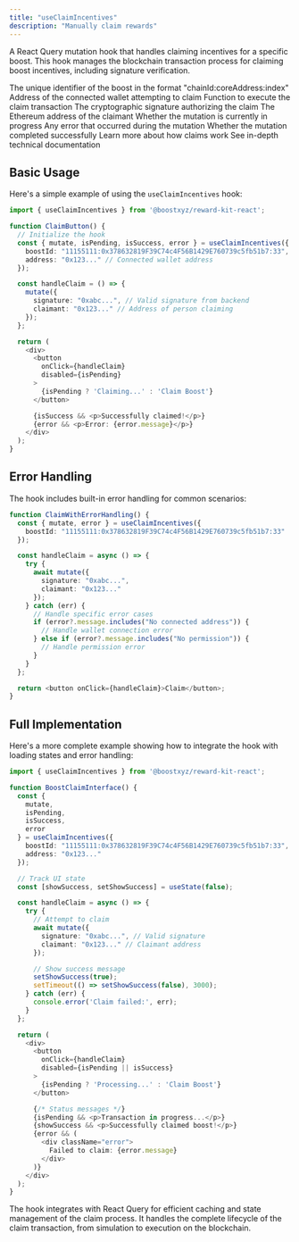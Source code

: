 ```yaml
---
title: "useClaimIncentives"
description: "Manually claim rewards"
---
```



<RewardKitDisclaimer />

A React Query mutation hook that handles claiming incentives for a specific boost. This hook manages the blockchain transaction process for claiming boost incentives, including signature verification.

<ParamField body="params" type="object" required>
  <Expandable title="properties">
    <ParamField path="boostId" type="string" required>
      The unique identifier of the boost in the format "chainId:coreAddress:index"
    </ParamField>
    <ParamField path="address" type="Address">
      Address of the connected wallet attempting to claim
    </ParamField>
  </Expandable>
</ParamField>

<ResponseField name="Return Value" type="UseMutationResult">
  <Expandable title="properties">
    <ResponseField name="mutate" type="function">
      Function to execute the claim transaction
      <Expandable title="parameters">
        <ParamField path="signature" type="string" required>
          The cryptographic signature authorizing the claim
        </ParamField>
        <ParamField path="claimant" type="string" required>
          The Ethereum address of the claimant
        </ParamField>
      </Expandable>
    </ResponseField>
    <ResponseField name="isPending" type="boolean">
      Whether the mutation is currently in progress
    </ResponseField>
    <ResponseField name="error" type="Error">
      Any error that occurred during the mutation
    </ResponseField>
    <ResponseField name="isSuccess" type="boolean">
      Whether the mutation completed successfully
    </ResponseField>
  </Expandable>
</ResponseField>

<CardGroup cols={2}>
  <Card title="Claiming Incentives" icon="rocket" href="/v2/boost-sdk/examples/claim-example">
    Learn more about how claims work
  </Card>
  <Card
    title="useClaimIncentives TSDoc"
    icon="file-lines"
    href="https://rewardkit.boost.xyz/functions/useClaimIncentives.html"
  >
    See in-depth technical documentation
  </Card>
</CardGroup>


## Basic Usage

Here's a simple example of using the `useClaimIncentives` hook:

```typescript
import { useClaimIncentives } from '@boostxyz/reward-kit-react';

function ClaimButton() {
  // Initialize the hook
  const { mutate, isPending, isSuccess, error } = useClaimIncentives({
    boostId: "11155111:0x378632819F39C74c4F56B1429E760739c5fb51b7:33",
    address: "0x123..." // Connected wallet address
  });

  const handleClaim = () => {
    mutate({
      signature: "0xabc...", // Valid signature from backend
      claimant: "0x123..." // Address of person claiming
    });
  };

  return (
    <div>
      <button
        onClick={handleClaim}
        disabled={isPending}
      >
        {isPending ? 'Claiming...' : 'Claim Boost'}
      </button>

      {isSuccess && <p>Successfully claimed!</p>}
      {error && <p>Error: {error.message}</p>}
    </div>
  );
}
```

## Error Handling

The hook includes built-in error handling for common scenarios:

```typescript
function ClaimWithErrorHandling() {
  const { mutate, error } = useClaimIncentives({
    boostId: "11155111:0x378632819F39C74c4F56B1429E760739c5fb51b7:33"
  });

  const handleClaim = async () => {
    try {
      await mutate({
        signature: "0xabc...",
        claimant: "0x123..."
      });
    } catch (err) {
      // Handle specific error cases
      if (error?.message.includes("No connected address")) {
        // Handle wallet connection error
      } else if (error?.message.includes("No permission")) {
        // Handle permission error
      }
    }
  };

  return <button onClick={handleClaim}>Claim</button>;
}
```

## Full Implementation

Here's a more complete example showing how to integrate the hook with loading states and error handling:

```typescript
import { useClaimIncentives } from '@boostxyz/reward-kit-react';

function BoostClaimInterface() {
  const {
    mutate,
    isPending,
    isSuccess,
    error
  } = useClaimIncentives({
    boostId: "11155111:0x378632819F39C74c4F56B1429E760739c5fb51b7:33",
    address: "0x123..."
  });

  // Track UI state
  const [showSuccess, setShowSuccess] = useState(false);

  const handleClaim = async () => {
    try {
      // Attempt to claim
      await mutate({
        signature: "0xabc...", // Valid signature
        claimant: "0x123..." // Claimant address
      });

      // Show success message
      setShowSuccess(true);
      setTimeout(() => setShowSuccess(false), 3000);
    } catch (err) {
      console.error('Claim failed:', err);
    }
  };

  return (
    <div>
      <button
        onClick={handleClaim}
        disabled={isPending || isSuccess}
      >
        {isPending ? 'Processing...' : 'Claim Boost'}
      </button>

      {/* Status messages */}
      {isPending && <p>Transaction in progress...</p>}
      {showSuccess && <p>Successfully claimed boost!</p>}
      {error && (
        <div className="error">
          Failed to claim: {error.message}
        </div>
      )}
    </div>
  );
}
```

The hook integrates with React Query for efficient caching and state management of the claim process. It handles the complete lifecycle of the claim transaction, from simulation to execution on the blockchain.
